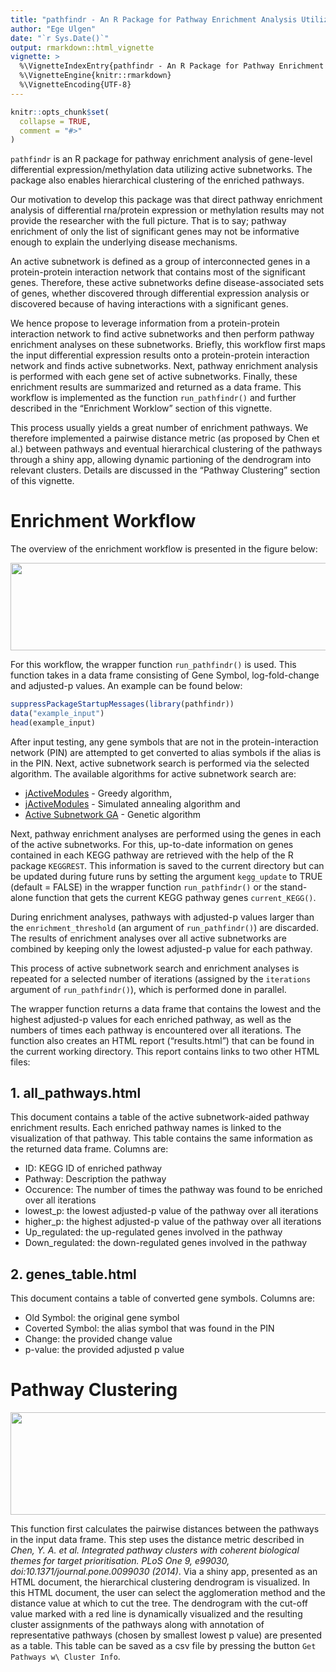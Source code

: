 ```yaml
---
title: "pathfindr - An R Package for Pathway Enrichment Analysis Utilizing Active Subnetworks"
author: "Ege Ulgen"
date: "`r Sys.Date()`"
output: rmarkdown::html_vignette
vignette: >
  %\VignetteIndexEntry{pathfindr - An R Package for Pathway Enrichment Analysis Utilizing Active Subnetworks}
  %\VignetteEngine{knitr::rmarkdown}
  %\VignetteEncoding{UTF-8}
---
```


```r
knitr::opts_chunk$set(
  collapse = TRUE,
  comment = "#>"
)
```

`pathfindr` is an R package for pathway enrichment analysis of gene-level differential expression/methylation data utilizing active subnetworks. The package also enables hierarchical clustering of the enriched pathways.

Our motivation to develop this package was that direct pathway enrichment analysis of differential rna/protein expression or methylation results may not provide the researcher with the full picture. That is to say; pathway enrichment of only the list of significant genes may not be informative enough to explain the underlying disease mechanisms. 

An active subnetwork is defined as a group of interconnected genes in a protein-protein interaction network that contains most of the significant genes. Therefore, these active subnetworks define disease-associated sets of genes, whether discovered through differential expression analysis or discovered because of having interactions with a significant genes.

We hence propose to leverage information from a protein-protein interaction network to find active subnetworks and then perform pathway enrichment analyses on these subnetworks. Briefly, this workflow first maps the input differential expression results onto a protein-protein interaction network and finds active subnetworks. Next, pathway enrichment analysis is performed with each gene set of active subnetworks. Finally, these enrichment results are summarized and returned as a data frame. This workflow is implemented as the function `run_pathfindr()` and further described in the "Enrichment Worklow" section of this vignette.

This process usually yields a great number of enrichment pathways. We therefore implemented a pairwise distance metric (as proposed by Chen et al.) between pathways and eventual hierarchical clustering of the pathways through a shiny app, allowing dynamic partioning of the dendrogram into relevant clusters. Details are discussed in the "Pathway Clustering" section of this vignette.

# Enrichment Workflow

The overview of the enrichment workflow is presented in the figure below:

<img src="./pathfindr.png" width="650" height="139.81" />

For this workflow, the wrapper function `run_pathfindr()` is used. This function takes in a data frame consisting of Gene Symbol, log-fold-change and adjusted-p values. An example can be found below:

```r
suppressPackageStartupMessages(library(pathfindr))
data("example_input")
head(example_input)
```

After input testing, any gene symbols that are not in the protein-interaction network (PIN) are attempted to get converted to alias symbols if the alias is in the PIN. Next, active subnetwork search is performed via the selected algorithm. The available algorithms for active subnetwork search are: 

- [jActiveModules](https://www.ncbi.nlm.nih.gov/pubmed/12169552) - Greedy algorithm,
- [jActiveModules](https://www.ncbi.nlm.nih.gov/pubmed/12169552) - Simulated annealing algorithm and 
- [Active Subnetwork GA](http://www.eurekaselect.com/142543/article) - Genetic algorithm

Next, pathway enrichment analyses are performed using the genes in each of the active subnetworks. For this, up-to-date information on genes contained in each KEGG pathway are retrieved with the help of the R package `KEGGREST`. This information is saved to the current directory but can be updated during future runs by setting the argument `kegg_update` to TRUE (default = FALSE) in the wrapper function `run_pathfindr()` or the stand-alone function that gets the current KEGG pathway genes `current_KEGG()`.

During enrichment analyses, pathways with adjusted-p values larger than the `enrichment_threshold` (an argument of `run_pathfindr()`) are discarded. The results of enrichment analyses over all active subnetworks are combined by keeping only the lowest adjusted-p value for each pathway. 

This process of active subnetwork search and enrichment analyses is repeated for a selected number of iterations (assigned by the `iterations` argument of `run_pathfindr()`), which is performed done in parallel. 

The wrapper function returns a data frame that contains the lowest and the highest adjusted-p values for each enriched pathway, as well as the numbers of times each pathway is encountered over all iterations. The function also creates an HTML report ("results.html") that can be found in the current working directory. This report contains links to two other HTML files:

## 1. all_pathways.html
This document contains a table of the active subnetwork-aided pathway enrichment results. Each enriched pathway names is linked to the visualization of that pathway. This table contains the same information as the returned data frame. Columns are:

- ID: KEGG ID of enriched pathway
- Pathway: Description the pathway
- Occurence: The number of times the pathway was found to be enriched over all iterations
- lowest_p: the lowest adjusted-p value of the pathway over all iterations
- higher_p: the highest adjusted-p value of the pathway over all iterations
- Up_regulated: the up-regulated genes involved in the pathway
- Down_regulated: the down-regulated genes involved in the pathway

## 2. genes_table.html
This document contains a table of converted gene symbols. Columns are:

- Old Symbol: the original gene symbol
- Coverted Symbol: the alias symbol that was found in the PIN
- Change: the provided change value
- p-value: the provided adjusted p value

# Pathway Clustering

<img src="./pw_clustering.png" width="650" height="163.34" />

This function first calculates the pairwise distances between the pathways in the input data frame. This step uses the distance metric described in *Chen, Y. A. et al. Integrated pathway clusters with coherent biological themes for target prioritisation. PLoS One 9, e99030, doi:10.1371/journal.pone.0099030 (2014)*. Via a shiny app, presented as an HTML document, the hierarchical clustering dendrogram is visualized. In this HTML document, the user can select the agglomeration method and the distance value at which to cut the tree. The dendrogram with the cut-off value marked with a red line is dynamically visualized and the resulting cluster assignments of the pathways along with annotation of representative pathways (chosen by smallest lowest p value) are presented as a table. This table can be saved as a csv file by pressing the button `Get Pathways w\ Cluster Info`.
